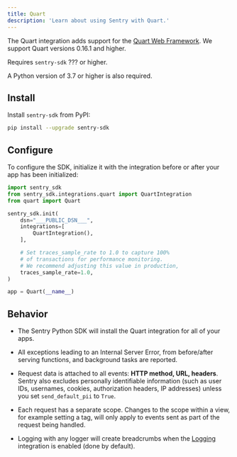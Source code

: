 ```yaml
---
title: Quart
description: 'Learn about using Sentry with Quart.'
---
```


The Quart integration adds support for the [Quart Web Framework](https://gitlab.com/pgjones/quart). We support Quart versions 0.16.1 and higher.

Requires `sentry-sdk` ??? or higher.

A Python version of 3.7 or higher is also required.

## Install

Install `sentry-sdk` from PyPI:

```bash
pip install --upgrade sentry-sdk
```

## Configure

To configure the SDK, initialize it with the integration before or after your app has been initialized:

```python
import sentry_sdk
from sentry_sdk.integrations.quart import QuartIntegration
from quart import Quart

sentry_sdk.init(
    dsn="___PUBLIC_DSN___",
    integrations=[
        QuartIntegration(),
    ],

    # Set traces_sample_rate to 1.0 to capture 100%
    # of transactions for performance monitoring.
    # We recommend adjusting this value in production,
    traces_sample_rate=1.0,
)

app = Quart(__name__)
```

## Behavior

- The Sentry Python SDK will install the Quart integration for all of your apps.

- All exceptions leading to an Internal Server Error, from before/after serving functions, and background tasks are reported.

- Request data is attached to all events: **HTTP method, URL, headers**. Sentry also excludes personally identifiable information (such as user IDs, usernames, cookies, authorization headers, IP addresses) unless you set `send_default_pii` to `True`.

- Each request has a separate scope. Changes to the scope within a view, for example setting a tag, will only apply to events sent as part of the request being handled.

- Logging with any logger will create breadcrumbs when the [Logging](/platforms/python/guides/logging/) integration is enabled (done by default).
